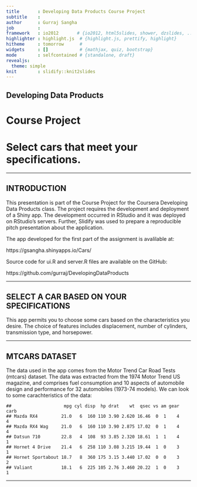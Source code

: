 ---
title       : Developing Data Products Course Project
subtitle    : 
author      : Gurraj Sangha
job         : 
framework   : io2012       # {io2012, html5slides, shower, dzslides, ...}
highlighter : highlight.js  # {highlight.js, prettify, highlight}
hitheme     : tomorrow      # 
widgets     : []            # {mathjax, quiz, bootstrap}
mode        : selfcontained # {standalone, draft}
revealjs:
  theme: simple
knit        : slidify::knit2slides
---






## Developing Data Products
#  Course Project

#   Select cars that meet your specifications.

---

## INTRODUCTION
This presentation is part of the Course Project for the Coursera Developing Data Products class.  The project requires the development and deployment of a Shiny app.  The development occurred in RStudio and it was deployed on RStudio's servers.  Further, Slidify was used to prepare a reproducible pitch presentation about the application. 

The app developed for the first part of the assignment is avalilable at:

https://gsangha.shinyapps.io/Cars/


Source code for ui.R and server.R files are available on the GitHub:

https://github.com/gurraj/DevelopingDataProducts

---


## SELECT A CAR BASED ON YOUR SPECIFICATIONS
This app permits you to choose some cars based on the characteristics you desire.  The choice of features includes displacement, number of cylinders, transmission type, and horsepower.

---

## MTCARS DATASET
The data used in the app comes from the Motor Trend Car Road Tests (mtcars) dataset. The data was extracted from the 1974 Motor Trend US magazine, and comprises fuel consumption and 10 aspects of automobile design and performance for 32 automobiles (1973-74 models). We can look to some carachteristics of the data:


```
##                    mpg cyl disp  hp drat    wt  qsec vs am gear carb
## Mazda RX4         21.0   6  160 110 3.90 2.620 16.46  0  1    4    4
## Mazda RX4 Wag     21.0   6  160 110 3.90 2.875 17.02  0  1    4    4
## Datsun 710        22.8   4  108  93 3.85 2.320 18.61  1  1    4    1
## Hornet 4 Drive    21.4   6  258 110 3.08 3.215 19.44  1  0    3    1
## Hornet Sportabout 18.7   8  360 175 3.15 3.440 17.02  0  0    3    2
## Valiant           18.1   6  225 105 2.76 3.460 20.22  1  0    3    1
```
---



